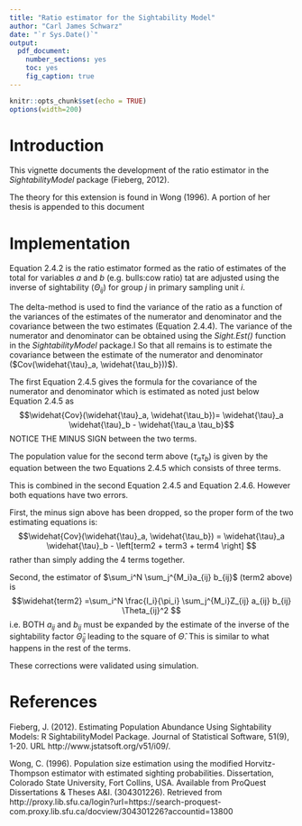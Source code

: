 ```yaml
---
title: "Ratio estimator for the Sightability Model"
author: "Carl James Schwarz"
date: "`r Sys.Date()`"
output:
  pdf_document:
    number_sections: yes
    toc: yes
    fig_caption: true
---
```



```r
knitr::opts_chunk$set(echo = TRUE)
options(width=200)
```

# Introduction
This vignette documents the development of the ratio estimator in the *SightabilityModel* package (Fieberg, 2012).

The theory for this extension is found in Wong (1996). A portion of her thesis is appended to this document

# Implementation
Equation 2.4.2 is the ratio estimator formed as the ratio of estimates of the total for variables $a$ and $b$ (e.g. bulls:cow ratio) tat
are adjusted using the inverse of sightability ($\Theta_{ij}$) for group $j$ in primary sampling unit $i$.

The delta-method is used to find the variance of the ratio as a function of the variances of the estimates of the numerator and
denominator and the covariance between the two estimates (Equation 2.4.4). The variance of the numerator and denominator can be obtained
using the *Sight.Est()* function in the *SightabilityModel* package.l So that all remains is to estimate the
covariance between the estimate of the numerator and denominator ($Cov(\widehat{\tau}_a, \widehat{\tau_b}))$).

The first Equation 2.4.5 gives the formula for the covariance of the numerator and 
denominator which is estimated as noted just below Equation 2.4.5
as
$$\widehat{Cov}(\widehat{\tau}_a, \widehat{\tau_b})= \widehat{\tau}_a \widehat{\tau}_b - \widehat{\tau_a \tau_b}$$
NOTICE THE MINUS SIGN between the two terms.

The population value for the second term above ($\tau_a \tau_b$) is given by the equation between the two Equations 2.4.5
which consists of three terms.

This is combined in the second Equation 2.4.5 and Equation 2.4.6. However both equations have two errors. 

First, the minus sign above has been dropped, so the proper form of the two estimating equations is:
$$\widehat{Cov}(\widehat{\tau}_a, \widehat{\tau_b}) =  \widehat{\tau}_a \widehat{\tau}_b - \left[term2 + term3 + term4 \right]  $$
rather than simply adding the 4 terms together.

Second, the estimator of $\sum_i^N \sum_j^{M_i}a_{ij} b_{ij}$ (term2 above) is
$$\widehat{term2} =\sum_i^N \frac{I_i}{\pi_i} \sum_j^{M_i}Z_{ij} a_{ij} b_{ij} \Theta_{ij}^2 $$
i.e. BOTH $a_{ij}$ and $b_{ij}$ must be expanded by the estimate of the inverse of the sightability factor $\widehat{\Theta}_{ij}$ 
leading to the square of $\widehat{\Theta}$. This is similar to what happens in the rest of the terms.

These corrections were validated using simulation.

# References
Fieberg, J. (2012). Estimating Population Abundance Using Sightability Models: R SightabilityModel Package. Journal of Statistical Software, 51(9), 1-20. URL http://www.jstatsoft.org/v51/i09/.

Wong, C. (1996). Population size estimation using the modified Horvitz-Thompson estimator with estimated sighting probabilities. 
Dissertation, Colorado State University, Fort Collins, USA. 
Available from ProQuest Dissertations & Theses A&I. (304301226). Retrieved from http://proxy.lib.sfu.ca/login?url=https://search-proquest-com.proxy.lib.sfu.ca/docview/304301226?accountid=13800
